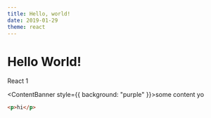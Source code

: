 ---
title: Hello, world!
date: 2019-01-29
theme: react
---


# Hello World!

React 1

<ContentBanner style={{ background: "purple" }}>some content yo</ContentBanner>

```html
<p>hi</p>
```
